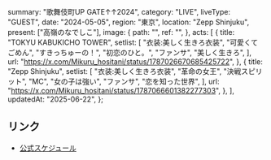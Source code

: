   summary: "歌舞伎町UP GATE↑↑2024",
  category: "LIVE",
  liveType: "GUEST",
  date: "2024-05-05",
  region: "東京",
  location: "Zepp Shinjuku",
  present: ["高嶺のなでしこ"],
  image: {
    path: "",
    ref: "",
  },
  acts: [
    {
      title: "TOKYU KABUKICHO TOWER",
      setlist: [
        "衣装:美しく生きろ衣装",
        "可愛くてごめん",
        "すきっちゅーの！",
        "初恋のひと。",
        "ファンサ",
        "美しく生きろ",
      ],
      url: "https://x.com/Mikuru_hositani/status/1787026670685425722",
    },
    {
      title: "Zepp Shinjuku",
      setlist: [
        "衣装:美しく生きろ衣装",
        "革命の女王",
        "決戦スピリット",
        "MC",
        "女の子は強い",
        "ファンサ",
        "恋を知った世界",
      ],
      url: "https://x.com/Mikuru_hositani/status/1787066601382277303",
    },
  ],
  updatedAt: "2025-06-22",
};

## リンク

- [公式スケジュール](https://takanenonadeshiko.jp/?p=1949)
